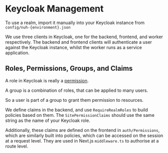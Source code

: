 # Keycloak Management

To use a realm, import it manually into your Keycloak instance from `config/nuh-{environment}.json`

We use three clients in Keycloak, one for the backend, frontend, and worker respectively. The backend and frontend clients will authenticate a user against the Keycloak instance, whilst the worker runs as a service application.

## Roles, Permissions, Groups, and Claims

A role in Keycloak is really a [permission](https://www.keycloak.org/docs/latest/server_admin/index.html#assigning-permissions-using-roles-and-groups).

A group is a combination of roles, that can be applied to many users.

So a user is part of a group to grant them permission to resources.

We define claims in the backend, and use `RequireRealmRoles` to build policies based on them. The `SitePermissionClaims` should use the same string as the name of your Keycloak role.

Additionally, these claims are defined on the frontend in `auth/Permissions`, which are similarly built into policies, which can be accessed on the session at a request level. They are used in Next.js `middleware.ts` to authorise at a route level.
